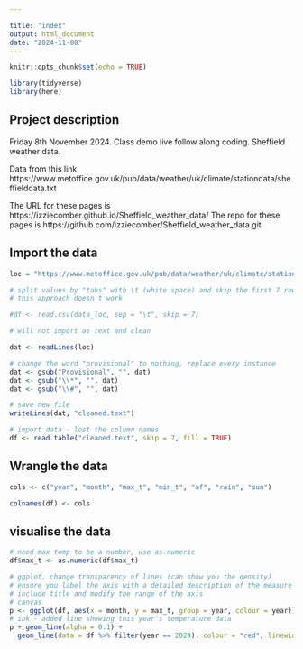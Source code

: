 ```yaml
---

title: "index"
output: html_document
date: "2024-11-08"
---
```


```r
knitr::opts_chunk$set(echo = TRUE)

library(tidyverse)
library(here)

```

## Project description
Friday 8th November 2024. Class demo live follow along coding. Sheffield weather data.

Data from this link: https://www.metoffice.gov.uk/pub/data/weather/uk/climate/stationdata/sheffielddata.txt

The URL for these pages is https://izziecomber.github.io/Sheffield_weather_data/
The repo for these pages is https://github.com/izziecomber/Sheffield_weather_data.git


## Import the data 
```r

loc = "https://www.metoffice.gov.uk/pub/data/weather/uk/climate/stationdata/sheffielddata.txt"

# split values by "tabs" with \t (white space) and skip the first 7 rows (description of data)
# this approach doesn't work 

#df <- read.csv(data_loc, sep = "\t", skip = 7)

# will not import as text and clean

dat <- readLines(loc)

# change the word "provisional" to nothing, replace every instance
dat <- gsub("Provisional", "", dat)
dat <- gsub("\\*", "", dat)
dat <- gsub("\\#", "", dat)

# save new file
writeLines(dat, "cleaned.text")

# import data - lost the column names 
df <- read.table("cleaned.text", skip = 7, fill = TRUE)


```


## Wrangle the data 
```r

cols <- c("year", "month", "max_t", "min_t", "af", "rain", "sun")

colnames(df) <- cols

```

## visualise the data 
```r

# need max temp to be a number, use as.numeric
df$max_t <- as.numeric(df$max_t)

# ggplot, change transparency of lines (can show you the density)
# ensure you label the axis with a detailed description of the measure and include the unit of measurement
# include title and modify the range of the axis 
# canvas 
p <- ggplot(df, aes(x = month, y = max_t, group = year, colour = year))
# ink - added line showing this year's temperature data 
p + geom_line(alpha = 0.1) + 
  geom_line(data = df %>% filter(year == 2024), colour = "red", linewidth = 2)



```

